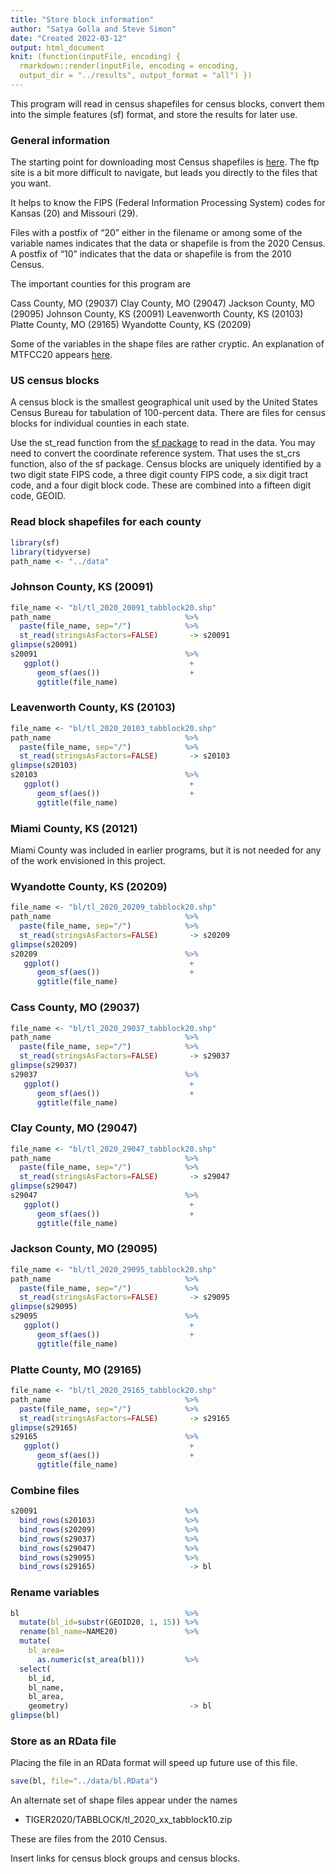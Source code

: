 ```yaml
---
title: "Store block information"
author: "Satya Golla and Steve Simon"
date: "Created 2022-03-12"
output: html_document
knit: (function(inputFile, encoding) {
  rmarkdown::render(inputFile, encoding = encoding,
  output_dir = "../results", output_format = "all") })  
---
```


This program will read in census shapefiles for census blocks, convert them into the simple features (sf) format, and store the results for later use.

### General information

The starting point for downloading most Census shapefiles is [here][c_general]. The ftp site is a bit more difficult to navigate, but leads you directly to the files that you want. 

It helps to know the FIPS (Federal Information Processing System) codes for Kansas (20) and Missouri (29).

Files with a postfix of "20" either in the filename or among some of the variable names indicates that the data or shapefile is from the 2020 Census. A postfix of "10" indicates that the data or shapefile is from the 2010 Census.

The important counties for this program are

Cass County, MO (29037)
Clay County, MO (29047)
Jackson County, MO (29095)
Johnson County, KS (20091)
Leavenworth County, KS (20103)
Platte County, MO (29165)
Wyandotte County, KS (20209)

Some of the variables in the shape files are rather cryptic. An explanation of MTFCC20 appears [here][mtfcc].

### US census blocks

A census block is the smallest geographical unit used by the United States Census Bureau for tabulation of 100-percent data. There are files for census blocks for individual counties in each state.

Use the st_read function from the [sf package][r_sf] to read in the data. You may need to convert the coordinate reference system. That uses the st_crs function, also of the sf package. Census blocks are uniquely identified by a two digit state FIPS code, a three digit county FIPS code, a six digit tract code, and a four digit block code. These are combined into a fifteen digit code, GEOID.

### Read block shapefiles for each county

```r
library(sf)
library(tidyverse)
path_name <- "../data"
```

### Johnson County, KS (20091)

```r
file_name <- "bl/tl_2020_20091_tabblock20.shp"
path_name                              %>%
  paste(file_name, sep="/")            %>%
  st_read(stringsAsFactors=FALSE)       -> s20091
glimpse(s20091)
s20091                                 %>%
   ggplot()                             +
      geom_sf(aes())                    +
      ggtitle(file_name)
```


### Leavenworth County, KS (20103)

```r
file_name <- "bl/tl_2020_20103_tabblock20.shp"
path_name                              %>%
  paste(file_name, sep="/")            %>%
  st_read(stringsAsFactors=FALSE)       -> s20103
glimpse(s20103)
s20103                                 %>%
   ggplot()                             +
      geom_sf(aes())                    +
      ggtitle(file_name)
```

### Miami County, KS (20121)

Miami County was included in earlier programs, but it is not needed for any of the work envisioned in this project.

### Wyandotte County, KS (20209)

```r
file_name <- "bl/tl_2020_20209_tabblock20.shp"
path_name                              %>%
  paste(file_name, sep="/")            %>%
  st_read(stringsAsFactors=FALSE)       -> s20209
glimpse(s20209)
s20209                                 %>%
   ggplot()                             +
      geom_sf(aes())                    +
      ggtitle(file_name)
```

### Cass County, MO (29037)

```r
file_name <- "bl/tl_2020_29037_tabblock20.shp"
path_name                              %>%
  paste(file_name, sep="/")            %>%
  st_read(stringsAsFactors=FALSE)       -> s29037
glimpse(s29037)
s29037                                 %>%
   ggplot()                             +
      geom_sf(aes())                    +
      ggtitle(file_name)
```

### Clay County, MO (29047)

```r
file_name <- "bl/tl_2020_29047_tabblock20.shp"
path_name                              %>%
  paste(file_name, sep="/")            %>%
  st_read(stringsAsFactors=FALSE)       -> s29047
glimpse(s29047)
s29047                                 %>%
   ggplot()                             +
      geom_sf(aes())                    +
      ggtitle(file_name)
```

### Jackson County, MO (29095)

```r
file_name <- "bl/tl_2020_29095_tabblock20.shp"
path_name                              %>%
  paste(file_name, sep="/")            %>%
  st_read(stringsAsFactors=FALSE)       -> s29095
glimpse(s29095)
s29095                                 %>%
   ggplot()                             +
      geom_sf(aes())                    +
      ggtitle(file_name)
```

### Platte County, MO (29165)

```r
file_name <- "bl/tl_2020_29165_tabblock20.shp"
path_name                              %>%
  paste(file_name, sep="/")            %>%
  st_read(stringsAsFactors=FALSE)       -> s29165
glimpse(s29165)
s29165                                 %>%
   ggplot()                             +
      geom_sf(aes())                    +
      ggtitle(file_name)
```

### Combine files

```r
s20091                                 %>%
  bind_rows(s20103)                    %>%
  bind_rows(s20209)                    %>%
  bind_rows(s29037)                    %>%
  bind_rows(s29047)                    %>%
  bind_rows(s29095)                    %>%
  bind_rows(s29165)                     -> bl
```

### Rename variables

```r
bl                                     %>%
  mutate(bl_id=substr(GEOID20, 1, 15)) %>%
  rename(bl_name=NAME20)               %>%
  mutate(
    bl_area=
      as.numeric(st_area(bl)))         %>%
  select(
    bl_id,
    bl_name,
    bl_area,
    geometry)                           -> bl
glimpse(bl)
```

### Store as an RData file

Placing the file in an RData format will speed up future use of this file.

```r
save(bl, file="../data/bl.RData")
```

An alternate set of shape files appear under the names

+ TIGER2020/TABBLOCK/tl_2020_xx_tabblock10.zip

These are files from the 2010 Census.


<!---Key census links go here--->

[r_sf]: https://r-spatial.github.io/sf/

[r read_acs]: https://cran.r-project.org/package=acs

[c_general]: https://www.census.gov/geographies/mapping-files/time-series/geo/tiger-line-file.html

[c_counties]: https://www2.census.gov/geo/tiger/TIGER2021/COUNTY/tl_2021_us_county.zip
[c_puma_ks]: https://www2.census.gov/geo/tiger/TIGER2021/PUMA/tl_2021_20_puma10.zip
[c_puma_mo]:https://www2.census.gov/geo/tiger/TIGER2021/PUMA/tl_2021_29_puma10.zip
[c_tract_ks]: https://www2.census.gov/geo/tiger/TIGER2021/TRACT/tl_2021_20_tract.zip
[c_tract_mo]: https://www2.census.gov/geo/tiger/TIGER2021/TRACT/tl_2021_29_tract.zip
[c_bg]: https://www2.census.gov/geo/tiger/TIGER2021/BG/
[c_bg_ks]: https://www2.census.gov/geo/tiger/TIGER2021/BG/tl_2021_20_bg.zip
[c_bg_mo]: https://www2.census.gov/geo/tiger/TIGER2021/BG/tl_2021_29_bg.zip

Insert links for census block groups and census blocks.

[c_redistricting]: https://www.census.gov/programs-surveys/decennial-census/about/rdo/summary-files.html

[c_help]: https://www.census.gov/data/academy/courses/2020-census-redistricting-data.html

[c_redistricting_ks]: https://www2.census.gov/programs-surveys/decennial/2020/data/01-Redistricting_File--PL_94-171/Kansas/ks2020.pl.zip
[c_redistricting_mo]: https://www2.census.gov/programs-surveys/decennial/2020/data/01-Redistricting_File--PL_94-171/Missouri/mo2020.pl.zip

[c_r_code]: https://www2.census.gov/programs-surveys/decennial/rdo/about/2020-census-program/Phase3/SupportMaterials/2020PL_R_import_scripts.zip

[mtfcc]: https://www2.census.gov/geo/pdfs/maps-data/data/tiger/tgrshp2009/TGRSHP09AF.pdf

